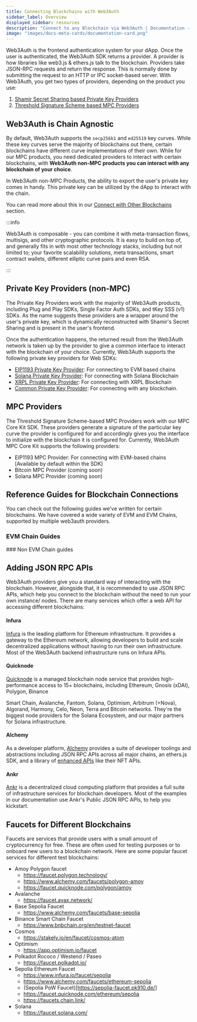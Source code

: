 ```yaml
---
title: Connecting Blockchains with Web3Auth
sidebar_label: Overview
displayed_sidebar: resources
description: "Connect to any Blockchain via Web3Auth | Documentation - Web3Auth"
image: "images/docs-meta-cards/documentation-card.png"
---
```



Web3Auth is the frontend authentication system for your dApp. Once the user is authenticated, the
Web3Auth SDK returns a provider. A provider is how libraries like web3.js & ethers.js talk to the
blockchain. Providers take JSON-RPC requests and return the response. This is normally done by
submitting the request to an HTTP or IPC socket-based server. With Web3Auth, you get two types of
providers, depending on the product you use:

1. [Shamir Secret Sharing based Private Key Providers](#private-key-providers-non-mpc)
2. [Threshold Signature Scheme based MPC Providers](#mpc-providers)

## Web3Auth is Chain Agnostic

By default, Web3Auth supports the `secp256k1` and `ed25519` key curves. While these key curves serve
the majority of blockchains out there, certain blockchains have different curve implementations of
their own. While for our MPC products, you need dedicated providers to interact with certain
blockchains, with **Web3Auth non-MPC products you can interact with any blockchain of your choice**.

In Web3Auth non-MPC Products, the ability to export the user's private key comes in handy. This
private key can be utilized by the dApp to interact with the chain.

You can read more about this in our [Connect with Other Blockchains](./other/) section.

:::info

Web3Auth is composable - you can combine it with meta-transaction flows, multisigs, and other
cryptographic protocols. It is easy to build on top of, and generally fits in with most other
technology stacks, including but not limited to; your favorite scalability solutions, meta
transactions, smart contract wallets, different elliptic curve pairs and even RSA.

:::

## Private Key Providers (non-MPC)

The Private Key Providers work with the majority of Web3Auth products, including Plug and Play SDKs,
Single Factor Auth SDKs, and tKey SSS (v1) SDKs. As the name suggests these providers are a wrapper
around the user's private key, which is dynamically reconstructed with Shamir's Secret Sharing and
is present in the user's frontend.

Once the authentication happens, the returned result from the Web3Auth network is taken up by the
provider to give a common interface to interact with the blockchain of your choice. Currently,
Web3Auth supports the following private key providers for Web SDKs:

- [EIP1193 Private Key Provider](/sdk/providers/evm): For connecting to EVM based chains
- [Solana Private Key Provider](/sdk/providers/solana): For connecting with Solana Blockchain
- [XRPL Private Key Provider](/sdk/providers/xrpl): For connecting with XRPL Blockchain
- [Common Private Key Provider](/sdk/providers/common): For connecting with any blockchain.

## MPC Providers

The Threshold Signature Scheme-based MPC Providers work with our MPC Core Kit SDK. These providers
generate a signature of the particular key curve the provider is configured for and accordingly
gives you the interface to initialize with the blockchain it is configured for. Currently, Web3Auth
MPC Core Kit supports the following providers:

- EIP1193 MPC Provider: For connecting with EVM-based chains [Available by default within the SDK]
- Bitcoin MPC Provider (coming soon)
- Solana MPC Provider (coming soon)

## Reference Guides for Blockchain Connections

You can check out the following guides we've written for certain blockchains. We have covered a wide
variety of EVM and EVM Chains, supported by multiple web3auth providers.

### EVM Chain Guides

<EVMChains />
### Non EVM Chain guides

<OtherChains />

## Adding JSON RPC APIs

Web3Auth providers give you a standard way of interacting with the blockchain. However, alongside
that, it is recommended to use JSON RPC APIs, which help you connect to the blockchain without the
need to run your own instance/ nodes. There are many services which offer a web API for accessing
different blockchains:

#### Infura

[Infura](https://infura.io) is the leading platform for Ethereum infrastructure. It provides a
gateway to the Ethereum network, allowing developers to build and scale decentralized applications
without having to run their own infrastructure. Most of the Web3Auth backend infrastructure runs on
Infura APIs.

#### Quicknode

[Quicknode](https://www.quicknode.com/) is a managed blockchain node service that provides
high-performance access to 15+ blockchains, including Ethereum, Gnosis (xDAI), Polygon, Binance

Smart Chain, Avalanche, Fantom, Solana, Optimism, Arbitrum (+Nova), Algorand, Harmony, Celo, Neon,
Terra and Bitcoin networks. They're the biggest node providers for the Solana Ecosystem, and our
major partners for Solana infrastructure.

#### Alchemy

As a developer platform, [Alchemy](https://www.alchemy.com/) provides a suite of developer toolings
and abstractions including JSON RPC APIs across all major chains, an ethers.js SDK, and a library of
[enhanced APIs](https://docs.alchemy.com/reference/enhanced-apis-overview) like their NFT APIs.

#### Ankr

[Ankr](https://www.ankr.com/) is a decentralized cloud computing platform that provides a full suite
of infrastructure services for blockchain developers. Most of the examples in our documentation use
Ankr's Public JSON RPC APIs, to help you kickstart.

## Faucets for Different Blockchains

Faucets are services that provide users with a small amount of cryptocurrency for free. These are
often used for testing purposes or to onboard new users to a blockchain network. Here are some
popular faucet services for different test blockchains:

- Amoy Polygon faucet
  - https://faucet.polygon.technology/
  - https://www.alchemy.com/faucets/polygon-amoy
  - https://faucet.quicknode.com/polygon/amoy
- Avalanche
  - https://faucet.avax.network/
- Base Sepolia Faucet
  - https://www.alchemy.com/faucets/base-sepolia
- Binance Smart Chain Faucet
  - https://www.bnbchain.org/en/testnet-faucet
- Cosmos
  - https://stakely.io/en/faucet/cosmos-atom
- Optimism
  - https://app.optimism.io/faucet
- Polkadot Rococo / Westend / Paseo
  - https://faucet.polkadot.io/
- Sepolia Ethereum Faucet
  - https://www.infura.io/faucet/sepolia
  - https://www.alchemy.com/faucets/ethereum-sepolia
  - (Sepolia PoW Faucet)[https://sepolia-faucet.pk910.de/]
  - https://faucet.quicknode.com/ethereum/sepolia
  - https://faucets.chain.link/
- Solana
  - https://faucet.solana.com/

